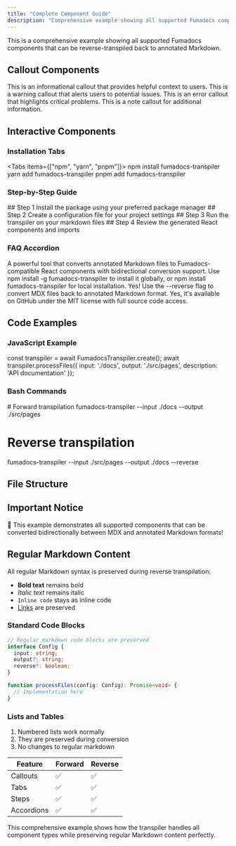 ```yaml
---
title: "Complete Component Guide"
description: "Comprehensive example showing all supported Fumadocs components"
---
```



This is a comprehensive example showing all supported Fumadocs components that can be reverse-transpiled back to annotated Markdown.

## Callout Components

<Callout type="info">
This is an informational callout that provides helpful context to users.
</Callout>

<Callout type="warn">
This is a warning callout that alerts users to potential issues.
</Callout>

<Callout type="error">
This is an error callout that highlights critical problems.
</Callout>

<Callout type="note">
This is a note callout for additional information.
</Callout>

## Interactive Components

### Installation Tabs

<Tabs items={["npm", "yarn", "pnpm"]}>
  <Tab value="npm">npm install fumadocs-transpiler</Tab>
  <Tab value="yarn">yarn add fumadocs-transpiler</Tab>
  <Tab value="pnpm">pnpm add fumadocs-transpiler</Tab>
</Tabs>

### Step-by-Step Guide

<Steps>
  <Step>## Step 1 Install the package using your preferred package manager</Step>
  <Step>## Step 2 Create a configuration file for your project settings</Step>
  <Step>## Step 3 Run the transpiler on your markdown files</Step>
  <Step>## Step 4 Review the generated React components and imports</Step>
</Steps>

### FAQ Accordion

<Accordions type="single">
  <Accordion title="What is Fumadocs Transpiler?">
    A powerful tool that converts annotated Markdown files to Fumadocs-compatible React components with bidirectional conversion support.
  </Accordion>
  <Accordion title="How do I install it?">
    Use npm install -g fumadocs-transpiler to install it globally, or npm install fumadocs-transpiler for local installation.
  </Accordion>
  <Accordion title="Can I reverse the transpilation?">
    Yes! Use the --reverse flag to convert MDX files back to annotated Markdown format.
  </Accordion>
  <Accordion title="Is it open source?">
    Yes, it's available on GitHub under the MIT license with full source code access.
  </Accordion>
</Accordions>

## Code Examples

### JavaScript Example

<CodeBlock lang="javascript" title="Basic Usage">

const transpiler = await FumadocsTranspiler.create();
await transpiler.processFiles({
  input: './docs',
  output: './src/pages',
  description: 'API documentation'
});
</CodeBlock>

### Bash Commands

<CodeBlock lang="bash" title="CLI Commands">
# Forward transpilation
fumadocs-transpiler --input ./docs --output ./src/pages

# Reverse transpilation
fumadocs-transpiler --input ./src/pages --output ./docs --reverse
</CodeBlock>

## File Structure

<Files>
  <File name="project/">
    <File name="docs/">
      <File name="getting-started.md" />
      <File name="api-reference.md" />
      <File name="examples/">
        <File name="basic.md" />
        <File name="advanced.md" />
      </File>
    </File>
    <File name="src/">
      <File name="pages/">
        <File name="getting-started.mdx" />
        <File name="api-reference.mdx" />
        <File name="examples/">
          <File name="basic.mdx" />
          <File name="advanced.mdx" />
        </File>
      </File>
    </File>
    <File name="fumadocs-transpiler.config.json" />
  </File>
</Files>

## Important Notice

<Banner type="info">
📢 This example demonstrates all supported components that can be converted bidirectionally between MDX and annotated Markdown formats!
</Banner>

## Regular Markdown Content

All regular Markdown syntax is preserved during reverse transpilation:

- **Bold text** remains bold
- _Italic text_ remains italic
- `Inline code` stays as inline code
- [Links](https://example.com) are preserved

### Standard Code Blocks

```typescript
// Regular markdown code blocks are preserved
interface Config {
  input: string;
  output?: string;
  reverse?: boolean;
}

function processFiles(config: Config): Promise<void> {
  // Implementation here
}
```

### Lists and Tables

1. Numbered lists work normally
2. They are preserved during conversion
3. No changes to regular markdown

| Feature | Forward | Reverse |
|---------|---------|---------|
| Callouts | ✅ | ✅ |
| Tabs | ✅ | ✅ |
| Steps | ✅ | ✅ |
| Accordions | ✅ | ✅ |

This comprehensive example shows how the transpiler handles all component types while preserving regular Markdown content perfectly.
